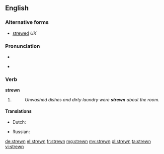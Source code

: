 ==English==

===Alternative forms===
* [[strewed]] ''UK''

===Pronunciation===
* {{IPA|/ˈstrʊən/}}
* {{audio|en-us-strewn.ogg|Audio (US)}}
*: {{rhymes|uːn}}

===Verb===
'''strewn'''

# {{past participle of|strew}}
#: ''Unwashed dishes and dirty laundry were '''strewn''' about the room.''

====Translations====
{{trans-top|Past participle of to strew}}
* Dutch: {{t+|nl|gestrooid}}
{{trans-mid}}
* Russian: {{t|ru|разбросанный}}
{{trans-bottom}}

[[de:strewn]]
[[el:strewn]]
[[fr:strewn]]
[[mg:strewn]]
[[my:strewn]]
[[pl:strewn]]
[[ta:strewn]]
[[vi:strewn]]